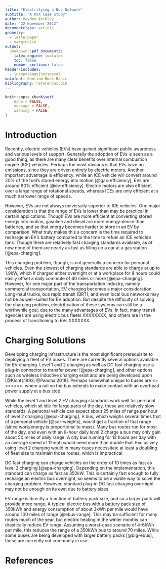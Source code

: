 ```yaml
---
title: "Electrifying a Bus Network"
subtitle: "A UVX Case Study"
author: Hayden Atchley
date: "22 November 2022"
documentclass: article
geometry:
  - letterpaper
  - margin=1in
output:
  bookdown::pdf_document2:
    latex_engine: lualatex
    toc: false
    number_sections: false
header-includes:
  - \usepackage{setspace}
mainfont: Gentium Book Basic
bibliography: references.bib
---
```


\doublespace

```r
knitr::opts_chunk$set(
	echo = FALSE,
	message = FALSE,
	warning = FALSE
)
```

# Introduction

Recently, electric vehicles (EVs) have gained significant public awareness and various levels of support. Generally the adoption of EVs is seen as a good thing, as there are many clear benefits over internal combustion engine (ICE) vehicles. Perhaps the most obvious is that EVs have no emissions, since they are driven entirely by electric motors. Another important advantage is efficiency: while an ICE vehicle will convert around 20% of the fuel's stored energy into motion [@gas-efficiency], EVs are around 90% efficient [@ev-efficiency]. Electric motors are also efficient over a large range of rotational speeds, whereas ICEs are only efficient at a much narrower range of speeds.

However, EVs are not always universally superior to ICE vehicles. One major consideration is that the range of EVs is lower than may be practical in certain applications. Though EVs are more efficient at converting stored energy into motion, gasoline and diesel are more energy-dense than batteries, and so that energy becomes harder to store in an EV by comparison. What truly makes this a concern is the time required to recharge an EV's battery compared to the time to refuel an ICE vehicle's tank. Though there are relatively fast charging standards available, as of now none of them are nearly as fast as filling up a car at a gas station [@epa-charging].

This charging problem, though, is not generally a concern for personal vehicles. Even the slowest of charging standards are able to charge at up to 1.9kW, which if charged either overnight or at a workplace for 8 hours could easily offset a daily commute of 40 miles or more [@epa-charging]. However, for one major part of the transportation industry, namely commercial transportation, EV charging becomes a major consideration. Long-haul trucks, bus rapid transit (BRT), and even local bus networks may not be as well-suited for EV adoption. But despite the difficulty of solving the charging problem, electrification of these systems can still be a worthwhile goal, due to the many advantages of EVs. In fact, many transit agencies are using electric bus fleets XXXXXXXX, and others are in the process of transitioning to EVs XXXXXXX.

# Charging Solutions

Developing charging infrastructure is the most significant prerequisite to deploying a fleet of EV buses. There are currently several options available for EV charging. Level 1 and 2 charging as well as DC fast charging use a plug-in connector to transfer power [@epa-charging], and other options such as wireless inductive charging exist and are being developed upon [@Klontz1993; @Panchal2018]. Perhaps somewhat unique to buses are <><><fancy overhead chargers><><>, where a rail on the bus extends to make contact with an overhead power supply at a bus stop.

While the level 1 and level 2 EV charging standards work well for personal vehicles, which sit idle for large parts of the day, these are relatively slow standards. A personal vehicle can expect about 25 miles of range per hour of level 2 charging [@epa-charging]. A bus, which weighs several times that of a personal vehicle [@car-weights], would get a fraction of that range (since work/energy is proportional to mass). Many bus routes run for most of the day, and even with an 8-hour daily level 2 charge a bus may only gain about 50 miles of daily range. A city bus running for 12 hours per day with an average speed of 12mph would need more than double that. Exclusively using level 2 charging would in many cases necessitate at least a doubling of fleet size to maintain those routes, which is impractical.

DC fast charging can charge vehicles on the order of 10 times as fast as level 2 charging [@epa-charging]. Depending on the implementation, this standard can charge as fast as 350kW. This is certainly fast enough to fully recharge an electric bus overnight, so seems to be a viable way to solve the charging problem. However, standard plug-in DC fast charging overnight may not be enough on its own due to battery sizes.

EV range is directly a function of battery pack size, and so a larger pack will provide more range. A typical electric bus with a battery pack size of 350kWh and energy consumption of about 3kWh per mile would have around 100 miles of range [@ebus-range]. This may be sufficient for many routes much of the year, but electric heating in the winter months can drastically reduce EV range. Assuming a worst-case scenario of 4-6kWh per mile, this reduces the range of a 350kWh bus to around 70 miles. While some buses are being developed with larger battery packs [@big-ebus], these are currently not commonly in use.






# References 